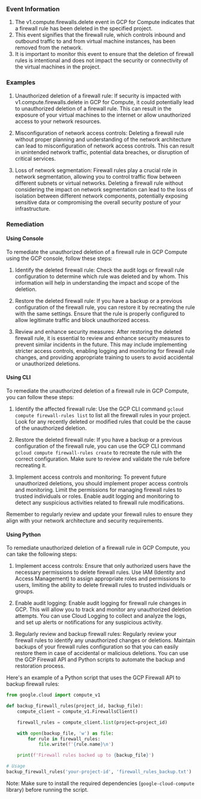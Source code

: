 
### Event Information

1. The v1.compute.firewalls.delete event in GCP for Compute indicates that a firewall rule has been deleted in the specified project.
2. This event signifies that the firewall rule, which controls inbound and outbound traffic to and from virtual machine instances, has been removed from the network.
3. It is important to monitor this event to ensure that the deletion of firewall rules is intentional and does not impact the security or connectivity of the virtual machines in the project.


### Examples

1. Unauthorized deletion of a firewall rule: If security is impacted with v1.compute.firewalls.delete in GCP for Compute, it could potentially lead to unauthorized deletion of a firewall rule. This can result in the exposure of your virtual machines to the internet or allow unauthorized access to your network resources.

2. Misconfiguration of network access controls: Deleting a firewall rule without proper planning and understanding of the network architecture can lead to misconfiguration of network access controls. This can result in unintended network traffic, potential data breaches, or disruption of critical services.

3. Loss of network segmentation: Firewall rules play a crucial role in network segmentation, allowing you to control traffic flow between different subnets or virtual networks. Deleting a firewall rule without considering the impact on network segmentation can lead to the loss of isolation between different network components, potentially exposing sensitive data or compromising the overall security posture of your infrastructure.

### Remediation

#### Using Console

To remediate the unauthorized deletion of a firewall rule in GCP Compute using the GCP console, follow these steps:

1. Identify the deleted firewall rule: Check the audit logs or firewall rule configuration to determine which rule was deleted and by whom. This information will help in understanding the impact and scope of the deletion.

2. Restore the deleted firewall rule: If you have a backup or a previous configuration of the firewall rule, you can restore it by recreating the rule with the same settings. Ensure that the rule is properly configured to allow legitimate traffic and block unauthorized access.

3. Review and enhance security measures: After restoring the deleted firewall rule, it is essential to review and enhance security measures to prevent similar incidents in the future. This may include implementing stricter access controls, enabling logging and monitoring for firewall rule changes, and providing appropriate training to users to avoid accidental or unauthorized deletions.

#### Using CLI

To remediate the unauthorized deletion of a firewall rule in GCP Compute, you can follow these steps:

1. Identify the affected firewall rule: Use the GCP CLI command `gcloud compute firewall-rules list` to list all the firewall rules in your project. Look for any recently deleted or modified rules that could be the cause of the unauthorized deletion.

2. Restore the deleted firewall rule: If you have a backup or a previous configuration of the firewall rule, you can use the GCP CLI command `gcloud compute firewall-rules create` to recreate the rule with the correct configuration. Make sure to review and validate the rule before recreating it.

3. Implement access controls and monitoring: To prevent future unauthorized deletions, you should implement proper access controls and monitoring. Limit the permissions for managing firewall rules to trusted individuals or roles. Enable audit logging and monitoring to detect any suspicious activities related to firewall rule modifications.

Remember to regularly review and update your firewall rules to ensure they align with your network architecture and security requirements.

#### Using Python

To remediate unauthorized deletion of a firewall rule in GCP Compute, you can take the following steps:

1. Implement access controls: Ensure that only authorized users have the necessary permissions to delete firewall rules. Use IAM (Identity and Access Management) to assign appropriate roles and permissions to users, limiting the ability to delete firewall rules to trusted individuals or groups.

2. Enable audit logging: Enable audit logging for firewall rule changes in GCP. This will allow you to track and monitor any unauthorized deletion attempts. You can use Cloud Logging to collect and analyze the logs, and set up alerts or notifications for any suspicious activity.

3. Regularly review and backup firewall rules: Regularly review your firewall rules to identify any unauthorized changes or deletions. Maintain backups of your firewall rules configuration so that you can easily restore them in case of accidental or malicious deletions. You can use the GCP Firewall API and Python scripts to automate the backup and restoration process.

Here's an example of a Python script that uses the GCP Firewall API to backup firewall rules:

```python
from google.cloud import compute_v1

def backup_firewall_rules(project_id, backup_file):
    compute_client = compute_v1.FirewallsClient()

    firewall_rules = compute_client.list(project=project_id)

    with open(backup_file, 'w') as file:
        for rule in firewall_rules:
            file.write(f'{rule.name}\n')

    print(f'Firewall rules backed up to {backup_file}')

# Usage
backup_firewall_rules('your-project-id', 'firewall_rules_backup.txt')
```

Note: Make sure to install the required dependencies (`google-cloud-compute` library) before running the script.

